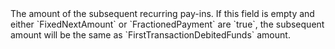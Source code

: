   

  
<ResponseField name="NextTransactionDebitedFunds" type="object" default="">    
The amount of the subsequent recurring pay-ins.
If this field is empty and either `FixedNextAmount` or `FractionedPayment` are `true`, the subsequent amount will be the same as `FirstTransactionDebitedFunds` amount.   

<Expandable title="properties"><CurrencyResponse />  
<AmountResponse />  
  

</Expandable> 
</ResponseField>